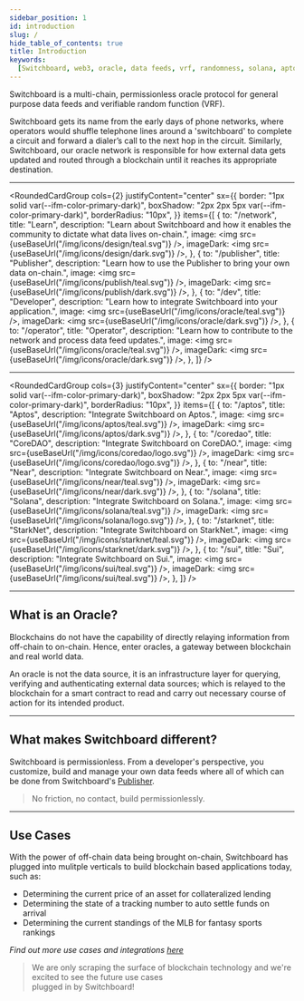 ```yaml
---
sidebar_position: 1
id: introduction
slug: /
hide_table_of_contents: true
title: Introduction
keywords:
  [Switchboard, web3, oracle, data feeds, vrf, randomness, solana, aptos, near]
---
```



Switchboard is a multi-chain, permissionless oracle protocol for general purpose
data feeds and verifiable random function (VRF).

Switchboard gets its name from the early days of phone networks, where operators
would shuffle telephone lines around a 'switchboard' to complete a circuit and
forward a dialer’s call to the next hop in the circuit. Similarly, Switchboard,
our oracle network is responsible for how external data gets updated and routed
through a blockchain until it reaches its appropriate destination.

<hr />

<RoundedCardGroup
  cols={2}
  justifyContent="center"
  sx={{
    border: "1px solid var(--ifm-color-primary-dark)",
    boxShadow: "2px 2px 5px var(--ifm-color-primary-dark)",
    borderRadius: "10px",
  }}
  items={[
    {
      to: "/network",
      title: "Learn",
      description:
        "Learn about Switchboard and how it enables the community to dictate what data lives on-chain.",
      image: <img src={useBaseUrl("/img/icons/design/teal.svg")} />,
      imageDark: <img src={useBaseUrl("/img/icons/design/dark.svg")} />,
    },
    {
      to: "/publisher",
      title: "Publisher",
      description:
        "Learn how to use the Publisher to bring your own data on-chain.",
      image: <img src={useBaseUrl("/img/icons/publish/teal.svg")} />,
      imageDark: <img src={useBaseUrl("/img/icons/publish/dark.svg")} />,
    },
    {
      to: "/dev",
      title: "Developer",
      description: "Learn how to integrate Switchboard into your application.",
      image: <img src={useBaseUrl("/img/icons/oracle/teal.svg")} />,
      imageDark: <img src={useBaseUrl("/img/icons/oracle/dark.svg")} />,
    },
    {
      to: "/operator",
      title: "Operator",
      description:
        "Learn how to contribute to the network and process data feed updates.",
      image: <img src={useBaseUrl("/img/icons/oracle/teal.svg")} />,
      imageDark: <img src={useBaseUrl("/img/icons/oracle/dark.svg")} />,
    },
  ]}
/>

<hr />

<RoundedCardGroup
  cols={3}
  justifyContent="center"
  sx={{
    border: "1px solid var(--ifm-color-primary-dark)",
    boxShadow: "2px 2px 5px var(--ifm-color-primary-dark)",
    borderRadius: "10px",
  }}
  items={[
    {
      to: "/aptos",
      title: "Aptos",
      description: "Integrate Switchboard on Aptos.",
      image: <img src={useBaseUrl("/img/icons/aptos/teal.svg")} />,
      imageDark: <img src={useBaseUrl("/img/icons/aptos/dark.svg")} />,
    },
    {
      to: "/coredao",
      title: "CoreDAO",
      description: "Integrate Switchboard on CoreDAO.",
      image: <img src={useBaseUrl("/img/icons/coredao/logo.svg")} />,
      imageDark: <img src={useBaseUrl("/img/icons/coredao/logo.svg")} />,
    },
    {
      to: "/near",
      title: "Near",
      description: "Integrate Switchboard on Near.",
      image: <img src={useBaseUrl("/img/icons/near/teal.svg")} />,
      imageDark: <img src={useBaseUrl("/img/icons/near/dark.svg")} />,
    },
    {
      to: "/solana",
      title: "Solana",
      description: "Integrate Switchboard on Solana.",
      image: <img src={useBaseUrl("/img/icons/solana/teal.svg")} />,
      imageDark: <img src={useBaseUrl("/img/icons/solana/logo.svg")} />,
    },
    {
      to: "/starknet",
      title: "StarkNet",
      description: "Integrate Switchboard on StarkNet.",
      image: <img src={useBaseUrl("/img/icons/starknet/teal.svg")} />,
      imageDark: <img src={useBaseUrl("/img/icons/starknet/dark.svg")} />,
    },
    {
      to: "/sui",
      title: "Sui",
      description: "Integrate Switchboard on Sui.",
      image: <img src={useBaseUrl("/img/icons/sui/teal.svg")} />,
      imageDark: <img src={useBaseUrl("/img/icons/sui/teal.svg")} />,
    },
  ]}
/>

<hr />

## What is an Oracle?

Blockchains do not have the capability of directly relaying information from
off-chain to on-chain. Hence, enter oracles, a gateway between blockchain and
real world data.

An oracle is not the data source, it is an infrastructure layer for querying,
verifying and authenticating external data sources; which is relayed to the
blockchain for a smart contract to read and carry out necessary course of action
for its intended product.

<hr />

## What makes Switchboard different?

Switchboard is permissionless. From a developer's perspective, you customize,
build and manage your own data feeds where all of which can be done from
Switchboard's [Publisher](https://app.switchboard.xyz).

> No friction, no contact, build permissionlessly.

<hr />

## Use Cases

With the power of off-chain data being brought on-chain, Switchboard has plugged
into mulitple verticals to build blockchain based applications today, such as:

- Determining the current price of an asset for collateralized lending
- Determining the state of a tracking number to auto settle funds on arrival
- Determining the current standings of the MLB for fantasy sports rankings

_Find out more use cases and integrations
[here](/faq#use-cases-and-integrations)_

> We are only scraping the surface of blockchain technology and we're excited to
> see the future use cases  
> plugged in by Switchboard!
